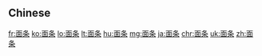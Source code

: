 {{also|麵條|麪條}}
==Chinese==
{{zh-see|麵條}}

[[fr:面条]]
[[ko:面条]]
[[lo:面条]]
[[lt:面条]]
[[hu:面条]]
[[mg:面条]]
[[ja:面条]]
[[chr:面条]]
[[uk:面条]]
[[zh:面条]]